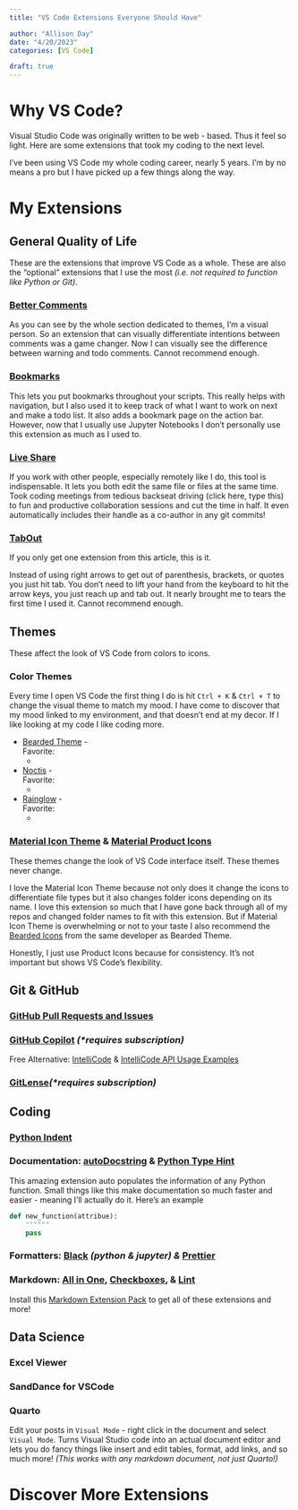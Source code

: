 ```yaml
---
title: "VS Code Extensions Everyone Should Have"

author: "Allison Day"
date: "4/20/2023"
categories: [VS Code]

draft: true
---
```


# Why VS Code?

Visual Studio Code was originally written to be web - based. Thus it feel so light. Here are some extensions that took my coding to the next level.

I've been using VS Code my whole coding career, nearly 5 years. I'm by no means a pro but I have picked up a few things along the way.

# My Extensions

## General Quality of Life

These are the extensions that improve VS Code as a whole. These are also the "optional" extensions that I use the most *(i.e. not required to function like Python or Git)*.

### [Better Comments](https://marketplace.visualstudio.com/items?itemName=aaron-bond.better-comments)

As you can see by the whole section dedicated to themes, I'm a visual person. So an extension that can visually differentiate intentions between comments was a game changer. Now I can visually see the difference between warning and todo comments. Cannot recommend enough.

### [Bookmarks](https://marketplace.visualstudio.com/items?itemName=alefragnani.Bookmarks)

This lets you put bookmarks throughout your scripts. This really helps with navigation, but I also used it to keep track of what I want to work on next and make a todo list. It also adds a bookmark page on the action bar. However, now that I usually use Jupyter Notebooks I don't personally use this extension as much as I used to.

### [Live Share](https://marketplace.visualstudio.com/items?itemName=MS-vsliveshare.vsliveshare)

If you work with other people, especially remotely like I do, this tool is indispensable. It lets you both edit the same file or files at the same time. Took coding meetings from tedious backseat driving (click here, type this) to fun and productive collaboration sessions and cut the time in half. It even automatically includes their handle as a co-author in any git commits!

### [TabOut](https://marketplace.visualstudio.com/items?itemName=albert.TabOut)

If you only get one extension from this article, this is it.

Instead of using right arrows to get out of parenthesis, brackets, or quotes you just hit tab. You don't need to lift your hand from the keyboard to hit the arrow keys, you just reach up and tab out. It nearly brought me to tears the first time I used it. Cannot recommend enough.

## Themes

These affect the look of VS Code from colors to icons.

### Color Themes

Every time I open VS Code the first thing I do is hit `Ctrl + K` & `Ctrl + T` to change the visual theme to match my mood. I have come to discover that my mood linked to my environment, and that doesn't end at my decor. If I like looking at my code I like coding more.

-   [Bearded Theme](https://marketplace.visualstudio.com/items?itemName=BeardedBear.beardedtheme) -\
    Favorite:
    -   
-   [Noctis](https://marketplace.visualstudio.com/items?itemName=liviuschera.noctis) -\
    Favorite:
    -   
-   [Rainglow](https://marketplace.visualstudio.com/items?itemName=daylerees.rainglow) -\
    Favorite:
    -   

### [Material Icon Theme](https://marketplace.visualstudio.com/items?itemName=PKief.material-icon-theme) & [Material Product Icons](https://marketplace.visualstudio.com/items?itemName=PKief.material-product-icons)

These themes change the look of VS Code interface itself. These themes never change.

I love the Material Icon Theme because not only does it change the icons to differentiate file types but it also changes folder icons depending on its name. I love this extension so much that I have gone back through all of my repos and changed folder names to fit with this extension. But if Material Icon Theme is overwhelming or not to your taste I also recommend the [Bearded Icons](https://marketplace.visualstudio.com/items?itemName=BeardedBear.beardedicons) from the same developer as Bearded Theme.

Honestly, I just use Product Icons because for consistency. It's not important but shows VS Code's flexibility.

## Git & GitHub

### [GitHub Pull Requests and Issues](https://marketplace.visualstudio.com/items?itemName=GitHub.vscode-pull-request-github)

### [GitHub Copilot](https://marketplace.visualstudio.com/items?itemName=GitHub.copilot) *(\*requires subscription)*

::: {.callout-note appearance="simple"}
Free Alternative: [IntelliCode](https://marketplace.visualstudio.com/items?itemName=VisualStudioExptTeam.vscodeintellicode) & [IntelliCode API Usage Examples](https://marketplace.visualstudio.com/items?itemName=VisualStudioExptTeam.intellicode-api-usage-examples)
:::

### [GitLense](https://marketplace.visualstudio.com/items?itemName=eamodio.gitlens)*(\*requires subscription)*

## Coding

### [Python Indent](https://marketplace.visualstudio.com/items?itemName=KevinRose.vsc-python-indent)

### Documentation: [autoDocstring](https://marketplace.visualstudio.com/items?itemName=njpwerner.autodocstring) & [Python Type Hint](https://marketplace.visualstudio.com/items?itemName=njqdev.vscode-python-typehint)

This amazing extension auto populates the information of any Python function. Small things like this make documentation so much faster and easier - meaning I'll actually do it. Here's an example

``` python
def new_function(attribue):
    """"""
    pass
```

### Formatters: [Black](https://marketplace.visualstudio.com/items?itemName=ms-python.black-formatter) *(python & jupyter) &* [Prettier](https://marketplace.visualstudio.com/items?itemName=esbenp.prettier-vscode)

### Markdown: [All in One](https://marketplace.visualstudio.com/items?itemName=yzhang.markdown-all-in-one), [Checkboxes](https://marketplace.visualstudio.com/items?itemName=bierner.markdown-checkbox), & [Lint](https://marketplace.visualstudio.com/items?itemName=DavidAnson.vscode-markdownlint)

::: {.callout-tip appearance="simple"}
Install this [Markdown Extension Pack](https://marketplace.visualstudio.com/items?itemName=bat67.markdown-extension-pack) to get all of these extensions and more!
:::

## Data Science

### Excel Viewer

### SandDance for VSCode

### Quarto

::: {.callout-tip appearance="simple"}
Edit your posts in `Visual Mode` - right click in the document and select `Visual Mode`. Turns Visual Studio code into an actual document editor and lets you do fancy things like insert and edit tables, format, add links, and so much more! *(This works with any markdown document, not just Quarto!)*
:::

# Discover More Extensions